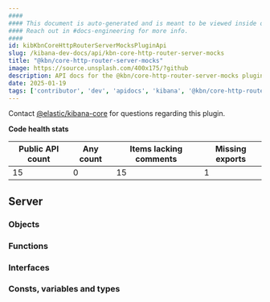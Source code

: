 ```yaml
---
####
#### This document is auto-generated and is meant to be viewed inside our experimental, new docs system.
#### Reach out in #docs-engineering for more info.
####
id: kibKbnCoreHttpRouterServerMocksPluginApi
slug: /kibana-dev-docs/api/kbn-core-http-router-server-mocks
title: "@kbn/core-http-router-server-mocks"
image: https://source.unsplash.com/400x175/?github
description: API docs for the @kbn/core-http-router-server-mocks plugin
date: 2025-01-19
tags: ['contributor', 'dev', 'apidocs', 'kibana', '@kbn/core-http-router-server-mocks']
---
```




Contact [@elastic/kibana-core](https://github.com/orgs/elastic/teams/kibana-core) for questions regarding this plugin.

**Code health stats**

| Public API count  | Any count | Items lacking comments | Missing exports |
|-------------------|-----------|------------------------|-----------------|
| 15 | 0 | 15 | 1 |

## Server

### Objects
<DocDefinitionList data={kbnCoreHttpRouterServerMocksObj.server.objects}/>

### Functions
<DocDefinitionList data={kbnCoreHttpRouterServerMocksObj.server.functions}/>

### Interfaces
<DocDefinitionList data={kbnCoreHttpRouterServerMocksObj.server.interfaces}/>

### Consts, variables and types
<DocDefinitionList data={kbnCoreHttpRouterServerMocksObj.server.misc}/>

